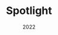 ---
title: "Spotlight"
date: "2022"
description: "A web app that allows you to create filterable playlists for Spotify"
link: "github.com/dooduneye/"
button: "View Project"
---